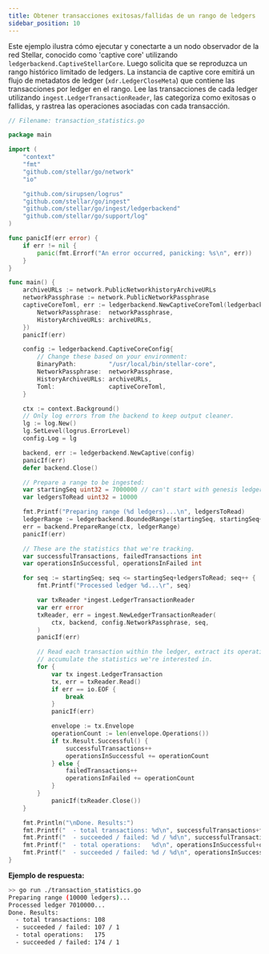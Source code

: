 ```yaml
---
title: Obtener transacciones exitosas/fallidas de un rango de ledgers
sidebar_position: 10
---
```


Este ejemplo ilustra cómo ejecutar y conectarte a un nodo observador de la red Stellar, conocido como 'captive core' utilizando `ledgerbackend.CaptiveStellarCore`. Luego solicita que se reproduzca un rango histórico limitado de ledgers. La instancia de captive core emitirá un flujo de metadatos de ledger (`xdr.LedgerCloseMeta`) que contiene las transacciones por ledger en el rango. Lee las transacciones de cada ledger utilizando `ingest.LedgerTransactionReader`, las categoriza como exitosas o fallidas, y rastrea las operaciones asociadas con cada transacción.

<CodeExample>

```go
// Filename: transaction_statistics.go

package main

import (
	"context"
	"fmt"
	"github.com/stellar/go/network"
	"io"

	"github.com/sirupsen/logrus"
	"github.com/stellar/go/ingest"
	"github.com/stellar/go/ingest/ledgerbackend"
	"github.com/stellar/go/support/log"
)

func panicIf(err error) {
	if err != nil {
		panic(fmt.Errorf("An error occurred, panicking: %s\n", err))
	}
}

func main() {
	archiveURLs := network.PublicNetworkhistoryArchiveURLs
	networkPassphrase := network.PublicNetworkPassphrase
	captiveCoreToml, err := ledgerbackend.NewCaptiveCoreToml(ledgerbackend.CaptiveCoreTomlParams{
		NetworkPassphrase:  networkPassphrase,
		HistoryArchiveURLs: archiveURLs,
	})
	panicIf(err)

	config := ledgerbackend.CaptiveCoreConfig{
		// Change these based on your environment:
		BinaryPath:         "/usr/local/bin/stellar-core",
		NetworkPassphrase:  networkPassphrase,
		HistoryArchiveURLs: archiveURLs,
		Toml:               captiveCoreToml,
	}

	ctx := context.Background()
	// Only log errors from the backend to keep output cleaner.
	lg := log.New()
	lg.SetLevel(logrus.ErrorLevel)
	config.Log = lg

	backend, err := ledgerbackend.NewCaptive(config)
	panicIf(err)
	defer backend.Close()

	// Prepare a range to be ingested:
	var startingSeq uint32 = 7000000 // can't start with genesis ledger
	var ledgersToRead uint32 = 10000

	fmt.Printf("Preparing range (%d ledgers)...\n", ledgersToRead)
	ledgerRange := ledgerbackend.BoundedRange(startingSeq, startingSeq+ledgersToRead)
	err = backend.PrepareRange(ctx, ledgerRange)
	panicIf(err)

	// These are the statistics that we're tracking.
	var successfulTransactions, failedTransactions int
	var operationsInSuccessful, operationsInFailed int

	for seq := startingSeq; seq <= startingSeq+ledgersToRead; seq++ {
		fmt.Printf("Processed ledger %d...\r", seq)

		var txReader *ingest.LedgerTransactionReader
		var err error
		txReader, err = ingest.NewLedgerTransactionReader(
			ctx, backend, config.NetworkPassphrase, seq,
		)
		panicIf(err)

		// Read each transaction within the ledger, extract its operations, and
		// accumulate the statistics we're interested in.
		for {
			var tx ingest.LedgerTransaction
			tx, err = txReader.Read()
			if err == io.EOF {
				break
			}
			panicIf(err)

			envelope := tx.Envelope
			operationCount := len(envelope.Operations())
			if tx.Result.Successful() {
				successfulTransactions++
				operationsInSuccessful += operationCount
			} else {
				failedTransactions++
				operationsInFailed += operationCount
			}
		}
        	panicIf(txReader.Close())
	}

	fmt.Println("\nDone. Results:")
	fmt.Printf("  - total transactions: %d\n", successfulTransactions+failedTransactions)
	fmt.Printf("  - succeeded / failed: %d / %d\n", successfulTransactions, failedTransactions)
	fmt.Printf("  - total operations:   %d\n", operationsInSuccessful+operationsInFailed)
	fmt.Printf("  - succeeded / failed: %d / %d\n", operationsInSuccessful, operationsInFailed)
}
```

</CodeExample>

**Ejemplo de respuesta:**

```bash
>> go run ./transaction_statistics.go
Preparing range (10000 ledgers)...
Processed ledger 7010000...
Done. Results:
  - total transactions: 108
  - succeeded / failed: 107 / 1
  - total operations:   175
  - succeeded / failed: 174 / 1
```
